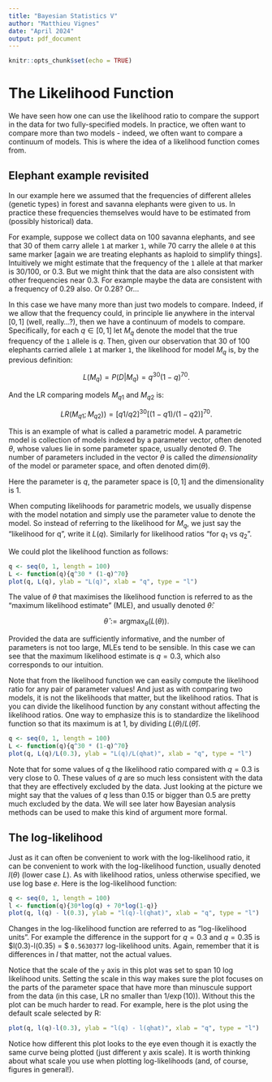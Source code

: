 ```yaml
---
title: "Bayesian Statistics V"
author: "Matthieu Vignes"
date: "April 2024"
output: pdf_document
---
```


```r
knitr::opts_chunk$set(echo = TRUE)
```

# The Likelihood Function

We have seen how one can use the likelihood ratio to compare the support in the data for two fully-specified models. In practice, we often want to compare more than two models - indeed, we often want to compare a continuum of models. This is where the idea of a likelihood function comes from.

## Elephant example revisited

In our example here we assumed that the frequencies of different alleles (genetic types) in forest and savanna elephants were given to us. In practice these frequencies themselves would have to be estimated from (possibly historical) data.

For example, suppose we collect data on 100 savanna elephants, and see that 30 of them carry allele `1` at marker `1`, while 70 carry the allele `0` at this same marker [again we are treating elephants as haploid to simplify things].
Intuitively we might estimate that the frequency of the `1` allele at that marker is $30/100$, or $0.3$. But we might think that the data are also consistent with other frequencies near $0.3$. For example maybe the data are consistent with a frequency of 0.29 also. Or 0.28? Or...

In this case we have many more than just two models to compare. Indeed, if we allow that the frequency could, in principle lie anywhere in the interval $[0,1]$ (well, really...?), then we have a continuum of models to compare. Specifically, for each $q \in [0,1]$ let $M_q$ denote the model that the true frequency of the `1` allele is $q$. Then, given our observation that 30 of 100 elephants carried allele `1` at marker `1`, the likelihood for model $M_q$ is, by the previous definition:

$$ L(M_q) = P(D | M_q) = q^{30} (1-q)^{70}. $$

And the LR comparing models $M_{q1}$ and $M_{q2}$ is:

$$LR(M_{q1}; M_{q2})) = [q1/q2]^30 [(1-q1)/(1-q2)]^70. $$

This is an example of what is called a parametric model. A parametric model is collection of models indexed by a parameter vector, often denoted $\theta$, whose values lie in some parameter space, usually denoted $\Theta$. The number of parameters included in the vector $\theta$ is called the *dimensionality* of the model or parameter space, and often denoted $\mathrm{dim}(\theta )$.

Here the parameter is $q$, the parameter space is $[0,1]$ and the dimensionality is 1.

When computing likelihoods for parametric models, we usually dispense with the model notation and simply use the parameter value to denote the model. So instead of referring to the likelihood for $M_q$, we just say the "likelihood for q", write it $L(q)$. Similarly for likelihood ratios "for $q_1$ vs $q_2$".

We could plot the likelihood function as follows:

```r
q <- seq(0, 1, length = 100)
L <- function(q){q^30 * (1-q)^70}
plot(q, L(q), ylab = "L(q)", xlab = "q", type = "l")
```

The value of $\theta$ that maximises the likelihood function is referred to as the "maximum likelihood estimate" (MLE), and usually denoted $\hat{\theta}$:

$$ \hat{\theta} := \mathrm{argmax}_{\theta} (L(\theta)). $$

Provided the data are sufficiently informative, and the number of parameters is not too large, MLEs tend to be sensible. In this case we can see that the maximum likelihood estimate is $q = 0.3$, which also corresponds to our intuition.

Note that from the likelihood function we can easily compute the likelihood ratio for any pair of parameter values! And just as with comparing two models, it is not the likelihoods that matter, but the likelihood ratios. That is you can divide the likelihood function by any constant without affecting the likelihood ratios. One way to emphasize this is to standardize the likelihood function so that its maximum is at 1, by dividing $L(\theta) / L(\hat{\theta})$.

```r
q <- seq(0, 1, length = 100)
L <- function(q){q^30 * (1-q)^70}
plot(q, L(q)/L(0.3), ylab = "L(q)/L(qhat)", xlab = "q", type = "l")
```

Note that for some values of $q$ the likelihood ratio compared with $q=0.3$ is very close to $0$. These values of $q$ are so much less consistent with the data that they are effectively excluded by the data. Just looking at the picture we might say that the values of $q$ less than 0.15 or bigger than 0.5 are pretty much excluded by the data. We will see later how Bayesian analysis methods can be used to make this kind of argument more formal.

## The log-likelihood

Just as it can often be convenient to work with the log-likelihood ratio, it can be convenient to work with the log-likelihood function, usually denoted $l(\theta)$ (lower case $L$). As with likelihood ratios, unless otherwise specified, we use log base $e$. Here is the log-likelihood function:

```r
q <- seq(0, 1, length = 100)
l <- function(q){30*log(q) + 70*log(1-q)}
plot(q, l(q) - l(0.3), ylab = "l(q)-l(qhat)", xlab = "q", type = "l")
```

Changes in the log-likelihood function are referred to as "log-likelihood units". For example the difference in the support for $q=0.3$ and $q=0.35$ is $l(0.3)-l(0.35) = $ `0.5630377` log-likelihood units. Again, remember that it is differences in $l$ that matter, not the actual values.

Notice that the scale of the `y` axis in this plot was set to span 10 log likelihood units. Setting the scale in this way makes sure the plot focuses on the parts of the parameter space that have more than minuscule support from the data (in this case, LR no smaller than $1/\exp(10)$). 
Without this the plot can be much harder to read. For example, here is the plot using the default scale selected by R:

```r
plot(q, l(q)-l(0.3), ylab = "l(q) - l(qhat)", xlab = "q", type = "l")
```

Notice how different this plot looks to the eye even though it is exactly the same curve being plotted (just different y axis scale). It is worth thinking about what scale you use when plotting log-likelihoods (and, of course, figures in general!).
